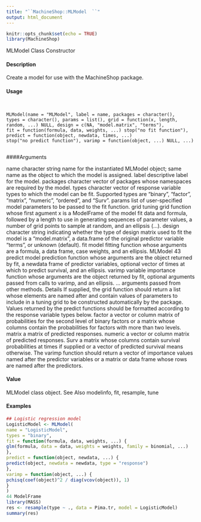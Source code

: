 ```yaml
---
title: "``MachineShop::MLModel  ``"
output: html_document
---
```


```r
knitr::opts_chunk$set(echo = TRUE)
library(MachineShop)
```

 MLModel Class Constructor

#### Description

Create a model for use with the MachineShop package.

#### Usage
<pre><code>

MLModel(name = "MLModel", label = name, packages = character(),
types = character(), params = list(), grid = function(x, length,
random, ...) NULL, design = c(NA, "model.matrix", "terms"),
fit = function(formula, data, weights, ...) stop("no fit function"),
predict = function(object, newdata, times, ...)
stop("no predict function"), varimp = function(object, ...) NULL, ...)

</code></pre>
####Arguments

name character string name for the instantiated MLModel object; same name as the
object to which the model is assigned.
label descriptive label for the model.
packages character vector of packages whose namespaces are required by the model.
types character vector of response variable types to which the model can be fit. Supported
types are "binary", "factor", "matrix", "numeric", "ordered", and
"Surv".
params list of user-specified model parameters to be passed to the fit function.
grid tuning grid function whose first agument x is a ModelFrame of the model fit data
and formula, followed by a length to use in generating sequences of parameter
values, a number of grid points to sample at random, and an ellipsis (...).
design character string indicating whether the type of design matrix used to fit the
model is a "model.matrix", a data.frame of the original predictor variable
"terms", or unknown (default).
fit model fitting function whose arguments are a formula, a data frame, case
weights, and an ellipsis.
MLModel 43
predict model prediction function whose arguments are the object returned by fit,
a newdata frame of predictor variables, optional vector of times at which to
predict survival, and an ellipsis.
varimp variable importance function whose arguments are the object returned by fit,
optional arguments passed from calls to varimp, and an ellipsis.
... arguments passed from other methods.
Details
If supplied, the grid function should return a list whose elements are named after and contain values
of parameters to include in a tuning grid to be constructed automatically by the package.
Values returned by the predict functions should be formatted according to the response variable
types below.
factor a vector or column matrix of probabilities for the second level of binary factors or a matrix
whose columns contain the probabilities for factors with more than two levels.
matrix a matrix of predicted responses.
numeric a vector or column matrix of predicted responses.
Surv a matrix whose columns contain survival probabilities at times if supplied or a vector of
predicted survival means otherwise.
The varimp function should return a vector of importance values named after the predictor variables
or a matrix or data frame whose rows are named after the predictors.

#### Value

MLModel class object.
See Also
modelinfo, fit, resample, tune

#### Examples
```r

## Logistic regression model
LogisticModel <- MLModel(
name = "LogisticModel",
types = "binary",
fit = function(formula, data, weights, ...) {
glm(formula, data = data, weights = weights, family = binomial, ...)
},
predict = function(object, newdata, ...) {
predict(object, newdata = newdata, type = "response")
},
varimp = function(object, ...) {
pchisq(coef(object)^2 / diag(vcov(object)), 1)
}
)
44 ModelFrame
library(MASS)
res <- resample(type ~ ., data = Pima.tr, model = LogisticModel)
summary(res)
```
